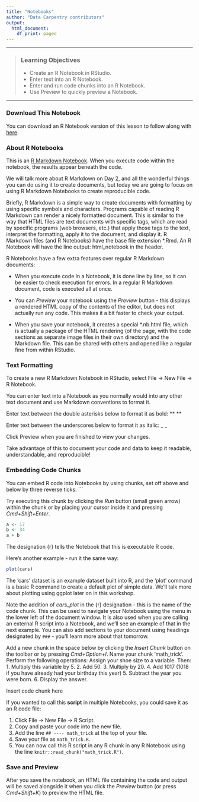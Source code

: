 ```yaml
---
title: "Notebooks"
author: "Data Carpentry contributors"
output:
  html_document:
    df_print: paged
---
```


------------

> ### Learning Objectives
>
> * Create an R Notebook in RStudio.
> * Enter text into an R Notebook.
> * Enter and run code chunks into an R Notebook.
> * Use Preview to quickly preview a Notebook.

------------

### Download This Notebook

You can download an R Notebook version of this lesson to follow along with 
[here](https://github.com/caltechlibrary/2018-03-29-R-Workshop/blob/gh-pages/03-R_Notebooks.nb.html.zip).

### About R Notebooks

This is an [R Markdown Notebook](https://rmarkdown.rstudio.com/r_notebooks.html). When you execute code within the notebook, the 
results appear beneath the code.

We will talk more about R Markdown on Day 2, and all the wonderful things you can do using it to create documents, but today we 
are going to focus on using R Markdown Notebooks to create reproducible code.

Briefly, R Markdown is a simple way to create documents with formatting by using specific symbols and characters. Programs capable 
of reading R Markdown can render a nicely formatted document. This is similar to the way that HTML files are text documents with 
specific tags, which are read by specific programs (web browsers, etc.) that apply those tags to the text, interpret the 
formatting, apply it to the document, and display it. R Markdown files (and R Notebooks) have the base file extension *.Rmd. An R 
Notebook will have the line 
output: html_notebook
in the header. 

R Notebooks have a few extra features over regular R Markdown documents:

* When you execute code in a Notebook, it is done line by line, so it can be easier to check execution for errors. In a regular R 
Markdown document, code is executed all at once.

* You can *Preview* your notebook using the *Preview* button - this displays a rendered HTML copy of the contents of the editor, 
but does not actually run any code. This makes it a bit faster to check your output.

* When you save your notebook, it creates a special *.nb.html file, which is actually a package of the HTML rendering (of the 
page, with the code sections as separate image files in their own directory) and the Markdown file. This can be shared with 
others and opened like a regular fine from within RStudio.


### Text Formatting

To create a new R Markdown Notebook in RStudio, select File -> New File -> R Notebook.

You can enter text into a Notebook as you normally would into any other text document and use Markdown conventions to format it.

Enter text between the double asterisks below to format it as bold:
** **

Enter text between the underscores below to format it as italic:
_ _

Click Preview when you are finished to view your changes.

Take advantage of this to document your code and data to keep it readable, understandable, and reproducible!


### Embedding Code Chunks

You can embed R code into Notebooks by using chunks, set off above and below by three reverse ticks: ``` 

Try executing this chunk by clicking the *Run* button (small green arrow) within the chunk or by placing your cursor 
inside it and pressing *Cmd+Shift+Enter*.

```r
a <- 17
b <- 34
a + b
```

The designation {r} tells the Notebook that this is executable R code.

Here's another example - run it the same way:

```r
plot(cars)
```

The 'cars' dataset is an example dataset built into R, and the 'plot' command is a basic R command to create a default plot of 
simple data. We'll talk more about plotting using ggplot later on in this workshop.

Note the addition of *cars_plot* in the {r} designation - this is the name of the code chunk. This can be used to 
navigate your Notebook using the menu in the lower left of the document window. It is also used when you are calling 
an external R script into a Notebook, and we'll see an example of that in the next example. You can also add sections to your document using headings designated by `###` - you'll learn more about that tomorrow.

Add a new chunk in the space below by clicking the *Insert Chunk* button on the toolbar or by pressing *Cmd+Option+I*. 
Name your chunk 'math_trick'.
Perform the following operations:
Assign your shoe size to a variable. Then:
1. Multiply this variable by 5.
2. Add 50.
3. Multiply by 20.
4. Add 1017 (1018 if you have already had your birthday this year)
5. Subtract the year you were born.
6. Display the answer.

Insert code chunk here

If you wanted to call this **script** in multiple Notebooks, you could save it as an R code file:

1. Click File -> New File -> R Script.
2. Copy and paste your code into the new file.
3. Add the line `## ---- math_trick` at the top of your file.
4. Save your file as `math_trick.R`.
5. You can now call this R script in any R chunk in any R Notebook using the line `knitr::read_chunk("math_trick.R")`.


### Save and Preview

After you save the notebook, an HTML file containing the code and output will be saved
alongside it when you click the *Preview* button (or press *Cmd+Shift+K*) to preview 
the HTML file.